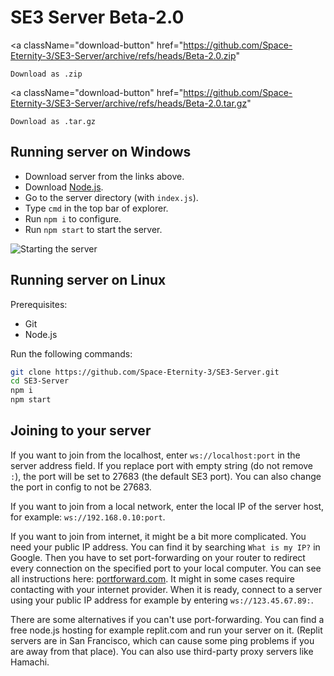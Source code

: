 # SE3 Server Beta-2.0

<a
    className="download-button"
    href="https://github.com/Space-Eternity-3/SE3-Server/archive/refs/heads/Beta-2.0.zip"
>
    Download as .zip
</a>

<a
    className="download-button"
    href="https://github.com/Space-Eternity-3/SE3-Server/archive/refs/heads/Beta-2.0.tar.gz"
>
    Download as .tar.gz
</a>

## Running server on Windows

-   Download server from the links above.
-   Download [Node.js](https://nodejs.org/en/download/).
-   Go to the server directory (with `index.js`).
-   Type `cmd` in the top bar of explorer.
-   Run `npm i` to configure.
-   Run `npm start` to start the server.

![Starting the server](/img/server/running-the-server-windows.gif)

## Running server on Linux

Prerequisites:

-   Git
-   Node.js

Run the following commands:

```bash
git clone https://github.com/Space-Eternity-3/SE3-Server.git
cd SE3-Server
npm i
npm start
```

## Joining to your server

If you want to join from the localhost, enter
`ws://localhost:port` in the server address field.
If you replace port with empty string (do not remove `:`), the port will be set to 27683 (the default SE3 port).
You can also change the port in config to not be 27683.

If you want to join from a local network, enter the local IP of
the server host, for example: `ws://192.168.0.10:port`.

If you want to join from internet, it might be a bit more complicated.
You need your public IP address. You can find it by searching
`What is my IP?` in Google. Then you have to set port-forwarding
on your router to redirect every connection on the specified port to your local computer.
You can see all instructions here: [portforward.com](https://portforward.com/router.htm). It might in some cases
require contacting with your internet provider. When it is ready, connect to
a server using your public IP address for example by entering `ws://123.45.67.89:`.

There are some alternatives if you can't use port-forwarding. You can find a free node.js
hosting for example replit.com and run your server on it. (Replit servers
are in San Francisco, which can cause some ping problems if you are away from that place).
You can also use third-party proxy servers like Hamachi.
